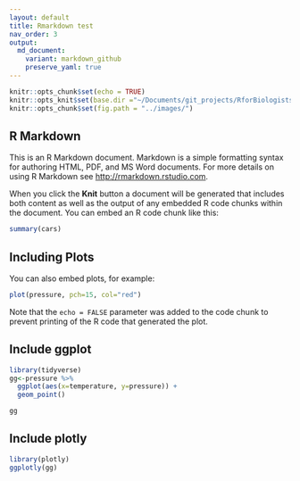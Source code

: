 ```yaml
---
layout: default
title: Rmarkdown test
nav_order: 3
output:
  md_document:
    variant: markdown_github
    preserve_yaml: true
---
```



```r
knitr::opts_chunk$set(echo = TRUE)
knitr::opts_knit$set(base.dir ="~/Documents/git_projects/RforBiologists/docs/", base.url = "/")
knitr::opts_chunk$set(fig.path = "../images/")
```

## R Markdown

This is an R Markdown document. Markdown is a simple formatting syntax for authoring HTML, PDF, and MS Word documents. For more details on using R Markdown see <http://rmarkdown.rstudio.com>.

When you click the **Knit** button a document will be generated that includes both content as well as the output of any embedded R code chunks within the document. You can embed an R code chunk like this:

```r
summary(cars)
```

## Including Plots

You can also embed plots, for example:

```r
plot(pressure, pch=15, col="red")
```

Note that the `echo = FALSE` parameter was added to the code chunk to prevent printing of the R code that generated the plot.

## Include ggplot

```r
library(tidyverse)
gg<-pressure %>%
  ggplot(aes(x=temperature, y=pressure)) + 
  geom_point()

gg
```
## Include plotly

```r
library(plotly)
ggplotly(gg)
```
